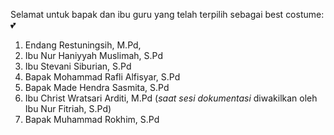 Selamat untuk bapak dan ibu guru yang telah terpilih sebagai best costume: 💕

1.  Endang Restuningsih, M.Pd,
2. Ibu Nur Haniyyah Muslimah, S.Pd
3. Ibu Stevani Siburian, S.Pd
4. Bapak Mohammad Rafli Alfisyar, S.Pd
5. Bapak Made Hendra Sasmita, S.Pd
6. Ibu Christ Wratsari Arditi, M.Pd (*saat sesi dokumentasi* diwakilkan oleh Ibu Nur Fitriah, S.Pd)
7. Bapak Muhammad Rokhim, S.Pd